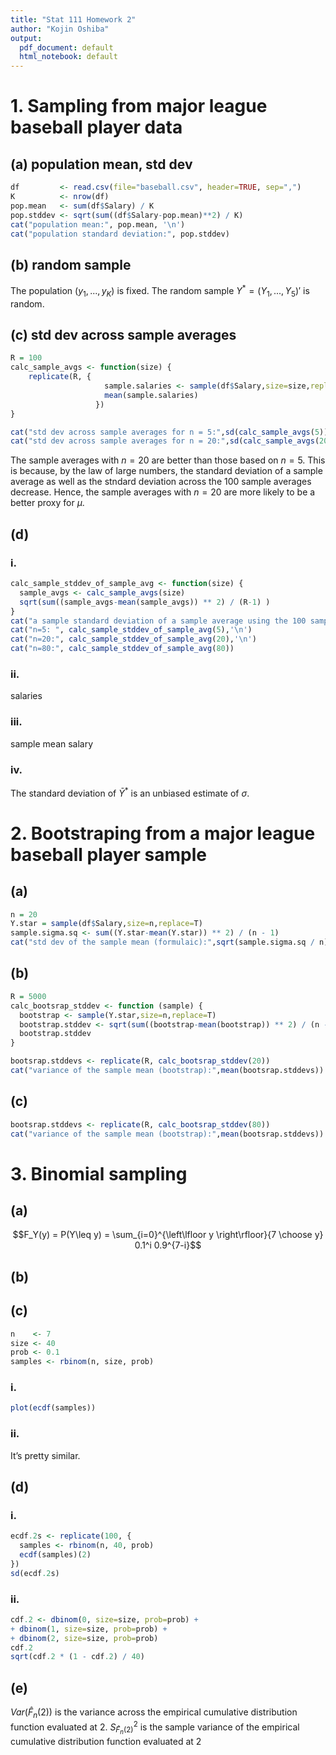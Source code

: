 ```yaml
---
title: "Stat 111 Homework 2"
author: "Kojin Oshiba"
output:
  pdf_document: default
  html_notebook: default
---
```


# 1. Sampling from major league baseball player data

## (a) population mean, std dev

```r
df         <- read.csv(file="baseball.csv", header=TRUE, sep=",")
K          <- nrow(df)
pop.mean   <- sum(df$Salary) / K
pop.stddev <- sqrt(sum((df$Salary-pop.mean)**2) / K)
cat("population mean:", pop.mean, '\n')
cat("population standard deviation:", pop.stddev)
```

## (b) random sample
The population $(y_1,...,y_K)$ is fixed. The random sample $Y^* = (Y_1,...,Y_5)'$ is random. 

## (c) std dev across sample averages
```r
R = 100
calc_sample_avgs <- function(size) {
    replicate(R, {
                     sample.salaries <- sample(df$Salary,size=size,replace=T)
                     mean(sample.salaries)
                   }) 
}

cat("std dev across sample averages for n = 5:",sd(calc_sample_avgs(5)),'\n')
cat("std dev across sample averages for n = 20:",sd(calc_sample_avgs(20)))
```
The sample averages with $n=20$ are better than those based on $n=5$. This is because, by the law of large numbers, the standard deviation of a sample average as well as the stndard deviation across the 100 sample averages decrease. Hence, the sample averages with $n=20$ are more likely to be a better proxy for $\mu$.

## (d)

### i.

```r
calc_sample_stddev_of_sample_avg <- function(size) {
  sample_avgs <- calc_sample_avgs(size)
  sqrt(sum((sample_avgs-mean(sample_avgs)) ** 2) / (R-1) )
}
cat("a sample standard deviation of a sample average using the 100 sample averages with sample size...",'\n')
cat("n=5: ", calc_sample_stddev_of_sample_avg(5),'\n')
cat("n=20:", calc_sample_stddev_of_sample_avg(20),'\n')
cat("n=80:", calc_sample_stddev_of_sample_avg(80))
```

### ii.
salaries

### iii.
sample mean salary

### iv.
The standard deviation of $\bar{Y}^*$ is an unbiased estimate of $\sigma$.

# 2. Bootstraping from a major league baseball player sample

## (a)
```r
n = 20
Y.star = sample(df$Salary,size=n,replace=T)
sample.sigma.sq <- sum((Y.star-mean(Y.star)) ** 2) / (n - 1)
cat("std dev of the sample mean (formulaic):",sqrt(sample.sigma.sq / n))
```
## (b)
```r
R = 5000
calc_bootsrap_stddev <- function (sample) {
  bootstrap <- sample(Y.star,size=n,replace=T)
  bootstrap.stddev <- sqrt(sum((bootstrap-mean(bootstrap)) ** 2) / (n - 1))
  bootstrap.stddev
}

bootsrap.stddevs <- replicate(R, calc_bootsrap_stddev(20)) 
cat("variance of the sample mean (bootstrap):",mean(bootsrap.stddevs))
```

## (c)
```r
bootsrap.stddevs <- replicate(R, calc_bootsrap_stddev(80)) 
cat("variance of the sample mean (bootstrap):",mean(bootsrap.stddevs))
```

# 3. Binomial sampling
## (a)
$$F_Y(y) = P(Y\leq y) = \sum_{i=0}^{\left\lfloor y \right\rfloor}{7 \choose y} 0.1^i 0.9^{7-i}$$

## (b)

\begin{align*}
Var(\hat{F}_n(y)) &= Var(\frac{1}{n}\sum_{i=1}^n Var(\textbf{1}_{Y_i \leq y})) &\\
&= \frac{1}{n^2} \sum_{i=1}^nVar(\textbf{1}_{Y_i \leq y}) \ (\because \text{$Y_i$'s are sampled iid}) &\\
&= \frac{F_Y(y)(1-F_Y(y))}{n} 
\end{align*}

## (c)

```r
n    <- 7
size <- 40
prob <- 0.1
samples <- rbinom(n, size, prob)
```

### i.
```r
plot(ecdf(samples))
```
### ii.
It's pretty similar.

## (d)
### i.
```r
ecdf.2s <- replicate(100, {
  samples <- rbinom(n, 40, prob)
  ecdf(samples)(2)
})
sd(ecdf.2s)
```
### ii.
```r
cdf.2 <- dbinom(0, size=size, prob=prob) + 
+ dbinom(1, size=size, prob=prob) + 
+ dbinom(2, size=size, prob=prob)
cdf.2
sqrt(cdf.2 * (1 - cdf.2) / 40)
```

## (e)

$Var(\hat{F}_n(2))$ is the variance across the empirical cumulative distribution function evaluated at 2. $S^2_{\hat{F}_n(2)}$ is the sample variance of the empirical cumulative distribution function evaluated at 2

